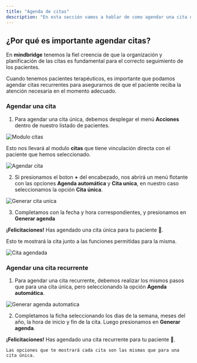 ```yaml
---
title: "Agenda de citas"
description: "En esta sección vamos a hablar de como agendar una cita unica o generar una agenda recurrente para pacientes terapéuticos."
---
```


## ¿Por qué es importante agendar citas?

En **mindbridge** tenemos la fiel creencia de que la organización y planificación de las citas es fundamental para el correcto seguimiento de los pacientes.

Cuando tenemos pacientes terapéuticos, es importante que podamos agendar citas recurrentes para asegurarnos de que el paciente reciba la atención necesaria en el momento adecuado.

### Agendar una cita

1. Para agendar una cita única, debemos desplegar el menú **Acciones** dentro de nuestro listado de pacientes.

![Modulo citas](/docs/patients/appointments/1.png)

Esto nos llevará al modulo **citas** que tiene vinculación directa con el paciente que hemos seleccionado.

![Agendar cita](/docs/patients/appointments/2.png)

2. Si presionamos el boton **+** del encabezado, nos abrirá un menú flotante con las opciones **Agenda automática** y **Cita unica**, en nuestro caso seleccionamos la opción **Cita única**.

![Generar cita unica](/docs/patients/appointments/3.png)

3. Completamos con la fecha y hora correspondientes, y presionamos en **Generar agenda**

**¡Felicitaciones!** Has agendado una cita única para tu paciente 🎉.

Esto te mostrará la cita junto a las funciones permitidas para la misma.

![Cita agendada](/docs/patients/appointments/4.png)

### Agendar una cita recurrente

1. Para agendar una cita recurrente, debemos realizar los mismos pasos que para una cita única, pero seleccionando la opción **Agenda automática**.

![Generar agenda automatica](/docs/patients/appointments/5.png)

2. Completamos la ficha seleccionando los dias de la semana, meses del año, la hora de inicio y fin de la cita. Luego presionamos en **Generar agenda**.

**¡Felicitaciones!** Has agendado una cita recurrente para tu paciente 🎉.

`Las opciones que te mostrará cada cita son las mismas que para una cita única.`